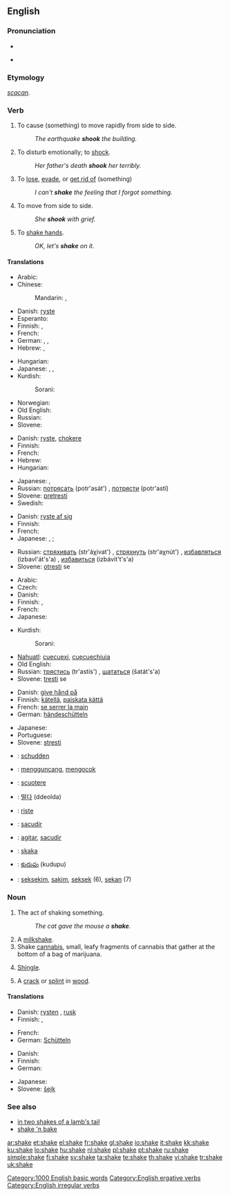 ==English==
{{wikipedia}}

===Pronunciation===
* {{IPA|/'ʃeɪk/}}
* {{audio|en-us-shake.ogg|Audio (US)}}
*: {{rhymes|eɪk}}

===Etymology===
{{etyl|ang}} ''[[scacan]]''.

===Verb===
{{en-verb|shakes|shaking|shook|shaken}}

# {{transitive|ergative}} To cause (something) to move rapidly from side to side.
#: ''The earthquake '''shook''' the building.''
# {{transitive}} To disturb emotionally; to [[shock]].
#: ''Her father's death '''shook''' her terribly.''
# {{transitive}} To [[lose]], [[evade]], or [[get rid of]] (something)
#: ''I can't '''shake''' the feeling that I forgot something.''
# {{intransitive}} To move from side to side.
#: ''She '''shook''' with grief.''
# {{intransitive}} To [[shake hands]].
#: ''OK, let's '''shake''' on it.''

====Translations====
{{trans-top|transitive: to cause to move}}
* Arabic: {{t|ar|هز|tr=házza|sc=Arab}}
* Chinese:
*: Mandarin: {{t-|cmn|搖|sc=Hani|xs=Mandarin}},  {{t-|cmn|摇|tr=yáo|sc=Hani|xs=Mandarin}}
* Danish: [[ryste]]
* Esperanto: {{t|eo|skui}}
* Finnish: {{t-|fi|ravistaa}}, {{t-|fi|ravistella}}
* French: {{t+|fr|secouer}}
* German: {{t+|de|schütteln}},  {{t+|de|schütteln}},  {{t-|de|erschüttern}}
* Hebrew: {{t-|he|לזעזע|sc=Hebr}}, {{t-|he|לנער|sc=Hebr}}
{{trans-mid}}
* Hungarian: {{t+|hu|ráz}}
* Japanese: {{t|ja|揺する|tr=yusuru|sc=Jpan}}, {{t|ja|揺らす|tr=yurasu|sc=Jpan}}, {{t+|ja|振る|tr=furu|sc=Jpan}}
* Kurdish:
*: Sorani: {{t|ku|شه‌قاندن|tr=shaqAndin|sc=ku-Arab}}
* Norwegian: {{t-|no|riste}}
* Old English: {{t-|ang|cweccan|alt=cweċċan|xs=Old English}}
* Russian: {{t|ru|трясти|tr=trjastí|sc=Cyrl}} {{impf}}
* Slovene: {{t-|sl|tresti}}
{{trans-bottom}}

{{trans-top|transitive: to disturb emotionally}}
* Danish: [[ryste]], [[chokere]]
* Finnish: {{t-|fi|järkyttää}}
* French: {{t+|fr|secouer}}
* Hebrew: {{t-|he|לזעזע|sc=Hebr}}
* Hungarian: {{t|hu|megráz}}
{{trans-mid}}
* Japanese: {{t|ja|動揺させる|tr=dōyō saseru|sc=Jpan}}, {{t|ja|狼狽させる|tr=rōbai saseru|sc=Jpan}}
* Russian: [[потрясать]] (potr'asát') {{impf}}, [[потрясти]] (potr'astí) {{pf}}
* Slovene: [[pretresti]]
* Swedish: {{t+|sv|skaka}}
{{trans-bottom}}

{{trans-top|transitive: to lose, evade}}
* Danish: [[ryste af sig]]
* Finnish: {{t-|fi|karistaa}}
* French: {{t+|fr|secouer}}
* Japanese: {{qualifier|shake off}} {{t|ja|振り払う|tr=furi-harau|sc=Jpan}}, {{t|ja|振り落とす|tr=furi-otosu|sc=Jpan}}; {{qualifier|get rid of}} {{t|ja|拭う|tr=nuguu|sc=Jpan}}
{{trans-mid}}
* Russian: [[стряхивать]] (str'áχivat') {{impf}}, [[стряхнуть]] (str'aχnút') {{pf}}, [[избавляться]] (izbavl'át's'a) {{impf}}, [[избавиться]] (izbávit't's'a) {{pf}}
* Slovene: [[otresti]] se
{{trans-bottom}}

{{trans-top|intransitive: to move from side to side}}
* Arabic: {{t|ar|هز|tr=házza|sc=Arab}}
* Czech: {{t-|cs|třást}}
* Danish: {{t-|da|rokke}}
* Finnish: {{t+|fi|vavista}}, {{t+|fi|täristä}}
* French: {{t+|fr|secouer|alt=se secouer}}
* Japanese: {{t-|ja|揺れる|tr=yureru|sc=Jpan}}
{{trans-mid}}
* Kurdish:
*: Sorani: {{t|ku|شه‌قاندنه‌وه‌|tr=shaqAndinawa|sc=ku-Arab}}
* [[Nahuatl]]: [[cuecuexi]], [[cuecuechiuia]]
* Old English: {{t-|ang|cwacian|xs=Old English}}
* Russian: [[трястись]] (tr'astís') {{impf}}, [[шататься]] (šatát's'a) {{impf}}
* Slovene: [[tresti]] se
{{trans-bottom}}

{{trans-top|intransitive: to shake hands}}
* Danish: [[give hånd på]]
* Finnish: [[kätellä]], [[paiskata kättä]]
* French: [[se serrer la main]]
* German: [[händeschütteln]]
{{trans-mid}}
* Japanese: {{t|ja|握手する|tr=akushu suru|sc=Jpan}}
* Portuguese: {{t|pt|cumprimentar-se}}
* Slovene: [[stresti]]
{{trans-bottom}}

{{checktrans-top}}
* {{ttbc|Dutch}}: [[schudden]]
* {{ttbc|Indonesian}}: [[guncang|mengguncang]], [[kocok|mengocok]]
* {{ttbc|Italian}}: [[scuotere]]
{{trans-mid}}
* {{ttbc|Korean}}: [[떨다]] (ddeolda)
* {{ttbc|Norwegian}}: [[riste]]
* {{ttbc|Portuguese}}: [[sacudir]]
* {{ttbc|Spanish}}: [[agitar]], [[sacudir]]
* {{ttbc|Swedish}}: [[skaka]]
* {{ttbc|Telugu}}: [[కుదుపు]] (kudupu)
* {{ttbc|Tok Pisin}}: [[seksekim]], [[sakim]], [[seksek]] (6), [[sekan]] (7)
{{trans-bottom}}

===Noun===
{{en-noun}}

# The act of shaking something.
#: ''The cat gave the mouse a '''shake'''.''
# A [[milkshake]].
# Shake [[cannabis]], small, leafy fragments of cannabis that gather at the bottom of a bag of marijuana.
# {{context|building material}} [[shingle|Shingle]].
# A [[crack]] or [[splint]] in [[wood]].

====Translations====
{{trans-top|act of shaking}}
* Danish: [[rysten]] {{c}}, [[rusk]] {{n}}
* Finnish: {{t-|fi|ravistus}}, {{t-|fi|ravistelu}}
{{trans-mid}}
* French: {{t+|fr|secousse}}
* German: [[Schütteln]] {{f}}
{{trans-bottom}}

{{trans-top|milkshake}}
* Danish: {{t-|da|milkshake|c}}
* Finnish: {{t+|fi|pirtelö}}
* German: {{t+|de|Milchshake|m}}
{{trans-mid}}
* Japanese: {{t|ja|ミルクセーキ|tr=miruku-sēki|sc=Jpan}}
* Slovene: [[šejk]] {{m}}
{{trans-bottom}}

{{trans-top|ground-up marijuana}}
{{trans-mid}}
{{trans-bottom}}

===See also===
* [[in two shakes of a lamb's tail]]
* [[shake 'n bake]]

[[Category:1000 English basic words]]
[[Category:English ergative verbs]]
[[Category:English irregular verbs]]

[[ar:shake]]
[[et:shake]]
[[el:shake]]
[[fr:shake]]
[[gl:shake]]
[[io:shake]]
[[it:shake]]
[[kk:shake]]
[[ku:shake]]
[[lo:shake]]
[[hu:shake]]
[[nl:shake]]
[[pl:shake]]
[[pt:shake]]
[[ru:shake]]
[[simple:shake]]
[[fi:shake]]
[[sv:shake]]
[[ta:shake]]
[[te:shake]]
[[th:shake]]
[[vi:shake]]
[[tr:shake]]
[[uk:shake]]
